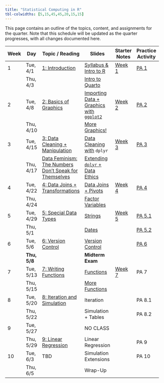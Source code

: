 ```yaml
---
title: "Statistical Computing in R"
tbl-colwidths: [5,15,45,45,20,15,15]
---
```


This page contains an outline of the topics, content, and assignments for the quarter. Note that this schedule will be updated as the quarter progresses, with all changes documented here.

| Week | Day | Topic / Reading | Slides | Starter Notes | Practice Activity | Lab |
|-----------|-----------|-----------|-----------|-----------|-----------|-----------|
| 1 | Tue, 4/1 | [1: Introduction](https://manncz.github.io/stat331-calpoly-text/01-introduction.html) | [Syllabus & Intro to R](slides/week-1/w1-intro-r.qmd) | [Week 1](student-versions/notes/w1-notes.qmd) | [PA 1](practice-activities/pa1.qmd) |  |
|  | Thu, 4/3 |  | [Intro to Quarto](slides/week-1/w1-notebooks.qmd) |  |  | [Lab 1](labs/lab1/lab1-quarto.qmd) |
| 2 | Tue, 4/8 | [2: Basics of Graphics](https://manncz.github.io/stat331-calpoly-text/02-tidy-data-and-basics-of-graphics.html) | [Importing Data + Graphics with `ggplot2`](slides/week-2/w2-import-ggplot.qmd) | [Week 2](student-versions/notes/w2-notes.qmd) | [PA 2](practice-activities/pa2.qmd) |  |
|  | Thu, 4/10 |  | [More Graphics!](slides/week-2/w2-graphics.qmd) |  |  | [Lab 2](labs/lab2/lab2-ggplot.qmd) |
| 3 | Tue, 4/15 | [3: Data Cleaning + Manipulation](https://manncz.github.io/stat331-calpoly-text/03-data-cleaning-and-manipulation.html) | [Data Cleaning with](slides/week-3/w3-dplyr.qmd) `dplyr` | [Week 3](student-versions/notes/w3-notes.qmd) | [PA 3](practice-activities/pa3.qmd) |  |
|  | Thu, 4/17 | [Data Feminism: The Numbers Don't Speak for Themselves](https://data-feminism.mitpress.mit.edu/pub/czq9dfs5/release/3) | [Extending `dplyr` + Data Ethics](slides/week-3/w3-more-dplyr-ethics.qmd) |  |  | [Lab 3](labs/lab3/lab3-dplyr.qmd) |
| 4 | Tue, 4/22 | [4: Data Joins + Transformations](https://manncz.github.io/stat331-calpoly-text/04-data-joins-and-transformations.html) | [Data Joins + Pivots](slides/week-4/w4-joins-pivots.qmd) | [Week 4](slides/week-4/w4-notes.qmd) | [PA 4](practice-activities/pa4.qmd) |  |
|  | Thu, 4/24 |  | [Factor Variables](slides/week-4/w4-factors.qmd) |  |  | [Lab 4](labs/lab4/lab4-childcare.qmd) |
| 5 | Tue, 4/29 | [5: Special Data Types](https://manncz.github.io/stat331-calpoly-text/05-special-data-types.html) | [Strings](slides/week-5/week-5-strings.qmd) | [Week 5](student-versions/notes/w5-notes.qmd) | [PA 5.1](practice-activities/pa5-1.qmd) |  |
|  | Thu, 5/1 |  | [Dates](slides/week-5/week-5-dates.qmd) |  | [PA 5.2](practice-activities/pa5-2.qmd) | [Lab 5](labs/lab5/lab5-murder.qmd) |
| 6 | Tue, 5/6 | [6: Version Control](https://manncz.github.io/stat331-calpoly-text/06-version-control.html) | [Version Control](slides/week-6/w6-version-control.qmd) |  | [PA 6](practice-activities/pa6.qmd) |  |
|  | **Thu, 5/8** |  | **Midterm Exam** |  |  |  |
| 7 | Tue, 5/13 | [7: Writing Functions](https://manncz.github.io/stat331-calpoly-text/07-functions.html) | [Functions](slides/week-7/w7-functions.qmd) | [Week 7](student-versions/notes/w7-notes.qmd) | PA 7 |  |
|  | Thu, 5/15 |  | [More Functions](slides/week-7/w7-data-functions.qmd) |  |  | Lab 7 |
| 8 | Tue, 5/20 | [8: Iteration and Simulation](https://manncz.github.io/stat331-calpoly-text/08-functional-programming.html) | Iteration |  | PA 8.1 |  |
|  | Thu, 5/22 |  | Simulation + Tables |  | PA 8.2 | Lab 8 |
| 9 | Tue, 5/27 |  | NO CLASS |  |  |  |
|  | Thu, 5/29 | [9: Linear Regression](https://manncz.github.io/stat331-calpoly-text/09-statistical-modeling-and-simulation.html) | Linear Regression |  | PA 9 | Lab 9 |
| 10 | Tue, 6/3 | TBD | Simulation Extensions |  | PA 10 |  |
|  | Thu, 6/5 |  | Wrap-Up |  |  |  |
